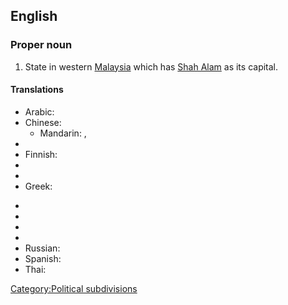 {{wikipedia}}
==English==

===Proper noun===
{{en-proper noun}}

# State in western [[Malaysia]] which has [[Shah Alam]] as its capital.

====Translations====
{{trans-top|western Malaysian state}}
* Arabic: {{t|ar|سلانغور دار الإحسان|f|tr=salanghur darul-’eHsaan|sc=Arab}}
* Chinese:
** Mandarin: {{t-|cmn|雪蘭莪|sc=Hani}}, {{t-|cmn|雪兰莪|tr=Xuělán'é|sc=Hani}}
* {{trreq|Dutch}}
* Finnish: {{t-|fi|Selangor}}
* {{trreq|French}}
* {{trreq|German}}
* Greek: {{t|el|Σελανγκόρ|f|tr=Selangór|sc=Grek}}
{{trans-mid}}
* {{trreq|Hungarian}}
* {{trreq|Japanese}}
* {{trreq|Malay}}
* {{trreq|Portuguese}}
* Russian: {{t|ru|Селангор|m|tr=S'elángor}}
* Spanish: {{t-|es|Selangor}}
* Thai: {{t|th|สลังงอร์|tr=sàlăngngor|sc=Thai}}
{{trans-bottom}}

[[Category:Political subdivisions]]